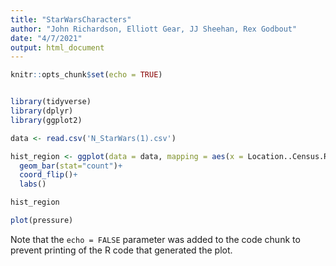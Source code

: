 ```yaml
---
title: "StarWarsCharacters"
author: "John Richardson, Elliott Gear, JJ Sheehan, Rex Godbout"
date: "4/7/2021"
output: html_document
---
```


```r
knitr::opts_chunk$set(echo = TRUE)


library(tidyverse)
library(dplyr)
library(ggplot2)

data <- read.csv('N_StarWars(1).csv')


```


```r


hist_region <- ggplot(data = data, mapping = aes(x = Location..Census.Region.))+
  geom_bar(stat="count")+
  coord_flip()+
  labs()

hist_region


```


```r
plot(pressure)
```

Note that the `echo = FALSE` parameter was added to the code chunk to prevent printing of the R code that generated the plot.
